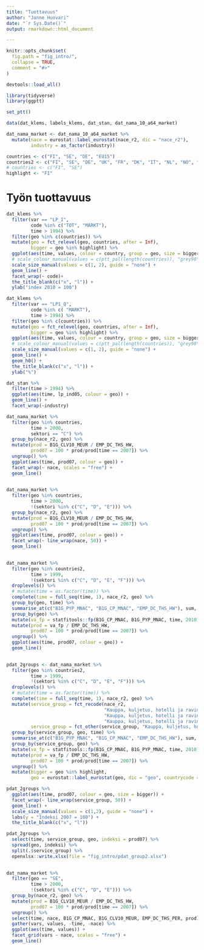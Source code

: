 ```yaml
---
title: "Tuottavuus"
author: "Janne Huovari"
date: "`r Sys.Date()`"
output: rmarkdown::html_document

---
```


```r
knitr::opts_chunk$set(
  fig.path = "fig_intro/",
  collapse = TRUE,
  comment = "#>"
)

devtools::load_all()

library(tidyverse)
library(ggptt)

set_ptt()

```

```r

data(dat_klems, labels_klems, dat_stan, dat_nama_10_a64_market)

dat_nama_market <- dat_nama_10_a64_market %>% 
  mutate(nace = eurostat::label_eurostat(nace_r2, dic = "nace_r2"),
         industry = as_factor(industry))

countries <- c("FI", "SE", "DE", "EU15")
countries2 <- c("FI", "SE", "DE", "UK", "FR", "DK", "IT", "NL", "NO", "EU15")
# countries <- c("FI", "SE")
highlight <- "FI"

```


# Työn tuottavuus

```r


dat_klems %>% 
  filter(var == "LP_I",
         code %in% c("TOT", "MARKT"),
         time > 1994) %>% 
  filter(geo %in% c(countries)) %>%
  mutate(geo = fct_relevel(geo, countries, after = Inf),
         bigger = geo %in% highlight) %>% 
  ggplot(aes(time, values, colour = country, group = geo, size = bigger)) +
  # scale_colour_manual(values = c(ptt_pal(length(countries)), "grey90")) +
  scale_size_manual(values = c(1, 2), guide = "none") +
  geom_line() + 
  facet_wrap(~ code)+
  the_title_blank(c("x", "l")) +
  ylab("index 2010 = 100") 

```
```r


dat_klems %>% 
  filter(var == "LP1_Q",
         code %in% c( "MARKT"),
         time > 1994) %>% 
  filter(geo %in% c(countries)) %>%
  mutate(geo = fct_relevel(geo, countries, after = Inf),
         bigger = geo %in% highlight) %>% 
  ggplot(aes(time, values, colour = country, group = geo, size = bigger)) +
  # scale_colour_manual(values = c(ptt_pal(length(countries)), "grey90")) +
  scale_size_manual(values = c(1, 2), guide = "none") +
  geom_line() + 
  geom_h0() +
  the_title_blank(c("x", "l")) +
  ylab("%")

```

```r

dat_stan %>% 
  filter(time > 1994) %>% 
  ggplot(aes(time, lp_ind05, colour = geo)) +
  geom_line() +
  facet_wrap(~industry)

```

```r

dat_nama_market %>% 
  filter(geo %in% countries,
         time > 2000,
         sektori == "C") %>% 
  group_by(nace_r2, geo) %>% 
  mutate(prod = B1G_CLV10_MEUR / EMP_DC_THS_HW,
         prod07 = 100 * prod/prod[time == 2007]) %>%
  ungroup() %>% 
  ggplot(aes(time, prod07, colour = geo)) +
  facet_wrap(~ nace, scales = "free") +
  geom_line()
  

```
```r

dat_nama_market %>% 
  filter(geo %in% countries,
         time > 2000,
         !(sektori %in% c("C", "D", "E"))) %>% 
  group_by(nace_r2, geo) %>% 
  mutate(prod = B1G_CLV10_MEUR / EMP_DC_THS_HW,
         prod07 = 100 * prod/prod[time == 2007]) %>%
  ungroup() %>% 
  ggplot(aes(time, prod07, colour = geo)) +
  facet_wrap(~ line_wrap(nace, 50)) +
  geom_line()
  

```

```r

dat_nama_market %>% 
  filter(geo %in% countries2,
         time > 1999,
         !(sektori %in% c("C", "D", "E", "F"))) %>%
  droplevels() %>% 
  # mutate(time = as.factor(time)) %>% 
  complete(time = full_seq(time, 1), nace_r2, geo) %>% 
  group_by(geo, time) %>% 
  summarise_at(c("B1G_PYP_MNAC", "B1G_CP_MNAC", "EMP_DC_THS_HW"), sum, na.rm = FALSE) %>% 
  group_by(geo) %>%
  mutate(va_fp = statfitools::fp(B1G_CP_MNAC, B1G_PYP_MNAC, time, 2010)) %>% 
  mutate(prod = va_fp / EMP_DC_THS_HW,
         prod07 = 100 * prod/prod[time == 2007]) %>%
  ungroup() %>% 
  ggplot(aes(time, prod07, colour = geo)) +
  geom_line()
  

```

```r

pdat_2groups <- dat_nama_market %>% 
  filter(geo %in% countries2,
         time > 1999,
         !(sektori %in% c("C", "D", "E", "F"))) %>%
  droplevels() %>% 
  # mutate(time = as.factor(time)) %>% 
  complete(time = full_seq(time, 1), nace_r2, geo) %>% 
  mutate(service_group = fct_recode(nace_r2, 
                                    "Kauppa, kuljetus, hotelli ja ravintola" = "G",
                                    "Kauppa, kuljetus, hotelli ja ravintola" = "I",
                                    "Kauppa, kuljetus, hotelli ja ravintola" = "H"),
         service_group = fct_other(service_group, "Kauppa, kuljetus, hotelli ja ravintola", other_level = "Muut palvelut")) %>% 
  group_by(service_group, geo, time) %>% 
  summarise_at(c("B1G_PYP_MNAC", "B1G_CP_MNAC", "EMP_DC_THS_HW"), sum, na.rm = FALSE) %>% 
  group_by(service_group, geo) %>%
  mutate(va_fp = statfitools::fp(B1G_CP_MNAC, B1G_PYP_MNAC, time, 2010)) %>% 
  mutate(prod = va_fp / EMP_DC_THS_HW,
         prod07 = 100 * prod/prod[time == 2007]) %>%
  ungroup() %>% 
  mutate(bigger = geo %in% highlight,
         geo = eurostat::label_eurostat(geo, dic = "geo", countrycode = "cldr.short.fi"))

pdat_2groups %>% 
  ggplot(aes(time, prod07, colour = geo, size = bigger)) +
  facet_wrap(~ line_wrap(service_group, 50)) +
  geom_line() +
  scale_size_manual(values = c(1,2), guide = "none") +
  labs(y = "Indeksi 2007 = 100") +
  the_title_blank(c("x", "l"))

pdat_2groups %>% 
  select(time, service_group, geo, indeksi = prod07) %>% 
  spread(geo, indeksi) %>% 
  split(.$service_group) %>% 
  openxlsx::write.xlsx(file = "fig_intro/pdat_group2.xlsx") 
  

```

```r

dat_nama_market %>% 
  filter(geo == "SE",
         time > 2000,
         !(sektori %in% c("C", "D", "E"))) %>% 
  group_by(nace_r2, geo) %>% 
  mutate(prod = B1G_CLV10_MEUR / EMP_DC_THS_HW,
         prod07 = 100 * prod/prod[time == 2007]) %>%
  ungroup() %>% 
  select(time, nace, B1G_CP_MNAC, B1G_CLV10_MEUR, EMP_DC_THS_PER, prod) %>% 
  gather(vars, values, -time, -nace) %>% 
  ggplot(aes(time, values)) +
  facet_grid(vars ~ nace, scales = "free") +
  geom_line()
  

```
